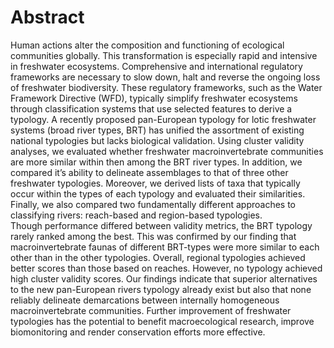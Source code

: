 # Abstract 



<!-- 
        #### ------------------ #####
        #### --- GUIDELINES --- #####
        #### ------------------ #####
        
        ## - Saramäki - ##  
        - SETUP 
                -> CONFRONTATION 
                        -> RESOLUTION 
                                -> EPILOGUE 
        ## -- STOTEN -- ## 
        The purpose of the research, the principal results and major conclusions.
        300 words 
--> 

<!-- SETUP --> 
Human actions alter the composition and functioning of ecological communities globally. 
This transformation is especially rapid and intensive in freshwater ecosystems. 
Comprehensive and international regulatory frameworks are necessary to slow down, halt and reverse the ongoing loss of freshwater biodiversity. 
These regulatory frameworks, such as the Water Framework Directive (WFD), typically simplify freshwater ecosystems through classification systems that use selected features to derive a typology. 
A recently proposed pan-European typology for lotic freshwater systems (broad river types, BRT) has unified the assortment of existing national typologies but lacks biological validation. 
<!-- CONFRONTATION --> 
Using cluster validity analyses, we evaluated whether freshwater macroinvertebrate communities are more similar within then among the BRT river types. 
In addition, we compared it's ability to delineate assemblages to that of three other freshwater typologies.
Moreover, we derived lists of taxa that typically occur within the types of each typology and evaluated their similarities.
Finally, we also compared two fundamentally different approaches to classifying rivers: reach-based and region-based typologies.   
<!-- RESOLUTION --> 
Though performance differed between validity metrics, the BRT typology rarely ranked among the best.
This was confirmed by our finding that macroinvertebrate faunas of different BRT-types were more similar to each other than in the other typologies. 
Overall, regional typologies achieved better scores than those based on reaches.
However, no typology achieved high cluster validity scores.
<!-- EPILOGIE -->
Our findings indicate that superior alternatives to the new pan-European rivers typology already exist but also that none reliably delineate demarcations between internally homogeneous macroinvertebrate communities. 
Further improvement of freshwater typologies has the potential to benefit macroecological research, improve biomonitoring and render conservation efforts more effective. 
<!-- 

##### ----- OLD DRAFTS ----- ##### 

To reduce the impact of known stressors and prevent the emergence of new ones, comprehensive international regulatory frameworks are necessary. 
The Water Framework Directive (WFD) aims to achieve this for the European Union.
Despite missing its initial target of elevating all waterbodies to good quality in 2015, it has let to considerable progress in our knowledge of European waterbodies as well as new and improved methods for biomonitoring.
Central to the WFD the division of freshwater systems into types, each with different reference conditions. 
While national states use national typologies for their evaluations, a Pan-European typology of rivers has recently been proposed. 
Here we evaluate whether this typology is a good classifications of aquatic macroinvertebrate communities, compare it with other freshwater typologies, and derive typical and indicator taxa for its types.
To this end, we 
All our analyses indicate, that macroinvertebrate differ between some of the proposed types but large redundancies reamin. 


--> 


